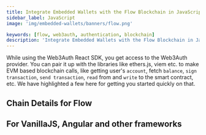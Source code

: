 ```yaml
---
title: Integrate Embedded Wallets with the Flow Blockchain in JavaScript
sidebar_label: JavaScript
image: 'img/embedded-wallets/banners/flow.png'

keywords: [flow, web3auth, authentication, blockchain]
description: 'Integrate Embedded Wallets with the Flow Blockchain in Javascript | Embedded Wallets'
---
```



While using the Web3Auth React SDK, you get access to the Web3Auth provider. You can pair it up with the libraries like ethers.js, viem etc. to make EVM based blockchain calls, like getting user's `account`, fetch `balance`, `sign transaction`, `send transaction`, `read` from and `write` to the smart contract, etc. We have highlighted a few here for getting you started quickly on that.

## Chain Details for Flow

<ChainDetailsFlow />

## For VanillaJS, Angular and other frameworks

<JsBlockchainMethods />

